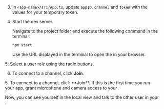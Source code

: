 <PlatformWrapper platform="web">

3.  In `<app-name>/src/App.ts`, update `appID`, `channel` and `token` with the values for your temporary token.

4.  Start the dev server.

    Navigate to the project folder and execute the following command in the terminal:

    ```bash
    npm start
    ```

    Use the URL displayed in the terminal to open the <Vpl k="CLIENT" /> in your browser.

<ProductWrapper product="interactive-live-streaming">
5. Select a user role using the radio buttons.

6.  To connect to a channel, click **Join**.
    </ProductWrapper>

<ProductWrapper product="video-calling">
  5. To connect to a channel, click **Join**.
</ProductWrapper>
If this is the first time you run your app, grant microphone and camera access to
your <Vpl k="CLIENT" />.

Now, you can see yourself in the local view and talk to the other user in your <Vpl k="CLIENT" />.

</PlatformWrapper>
